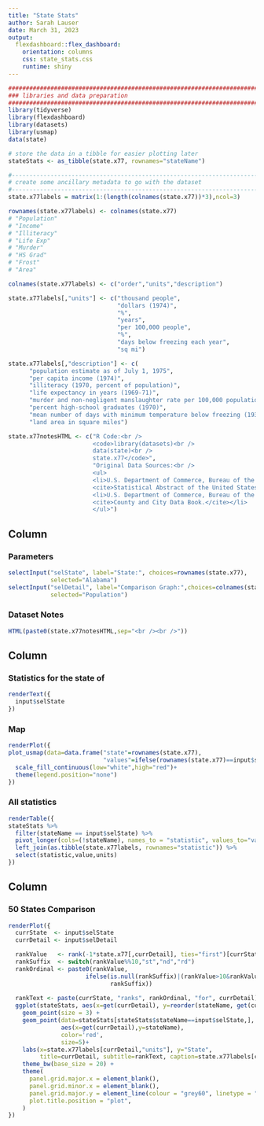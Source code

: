 ```yaml
---
title: "State Stats"
author: Sarah Lauser
date: March 31, 2023
output: 
  flexdashboard::flex_dashboard:
    orientation: columns
    css: state_stats.css
    runtime: shiny
---
```



```r
################################################################################
### libraries and data preparation
################################################################################
library(tidyverse)
library(flexdashboard)
library(datasets)
library(usmap)
data(state)

# store the data in a tibble for easier plotting later
stateStats <- as_tibble(state.x77, rownames="stateName")

#-------------------------------------------------------------------------------
# create some ancillary metadata to go with the dataset
#-------------------------------------------------------------------------------
state.x77labels = matrix(1:(length(colnames(state.x77))*3),ncol=3)

rownames(state.x77labels) <- colnames(state.x77)
# "Population" 
# "Income"     
# "Illiteracy" 
# "Life Exp"   
# "Murder"     
# "HS Grad"    
# "Frost"      
# "Area"  

colnames(state.x77labels) <- c("order","units","description")

state.x77labels[,"units"] <- c("thousand people",
                               "dollars (1974)",
                               "%",
                               "years",
                               "per 100,000 people",
                               "%", 
                               "days below freezing each year",
                               "sq mi")

state.x77labels[,"description"] <- c(
      "population estimate as of July 1, 1975",
      "per capita income (1974)",
      "illiteracy (1970, percent of population)",
      "life expectancy in years (1969-71)",
      "murder and non-negligent manslaughter rate per 100,000 population (1976)",
      "percent high-school graduates (1970)",
      "mean number of days with minimum temperature below freezing (1931-1960) in capital or large city",
      "land area in square miles")

state.x77notesHTML <- c("R Code:<br />
                        <code>library(datasets)<br />
                        data(state)<br />
                        state.x77</code>",
                        "Original Data Sources:<br />
                        <ul>
                        <li>U.S. Department of Commerce, Bureau of the Census (1977) 
                        <cite>Statistical Abstract of the United States.</cite></li>
                        <li>U.S. Department of Commerce, Bureau of the Census (1977)
                        <cite>County and City Data Book.</cite></li>
                        </ul>")
```

Column {.sidebar}
-----------------------------------------------------------------------
### Parameters
```r
selectInput("selState", label="State:", choices=rownames(state.x77), 
            selected="Alabama")
selectInput("selDetail", label="Comparison Graph:",choices=colnames(state.x77),
            selected="Population")
```

### Dataset Notes
```r
HTML(paste0(state.x77notesHTML,sep="<br /><br />"))
```

Column {.main_content}
-----------------------------------------------------------------------
### Statistics for the state of {data-height=100}
```r
renderText({
  input$selState
})
```

### Map {data-height=400}
```r
renderPlot({
plot_usmap(data=data.frame("state"=rownames(state.x77),
                           "values"=ifelse(rownames(state.x77)==input$selState,1,0))) + 
  scale_fill_continuous(low="white",high="red")+
  theme(legend.position="none")
})
```

### All statistics {data-height=400}
```r
renderTable({
stateStats %>% 
  filter(stateName == input$selState) %>% 
  pivot_longer(cols=(!stateName), names_to = "statistic", values_to="value", values_transform=list(value = as.character)) %>%
  left_join(as.tibble(state.x77labels, rownames="statistic")) %>%
  select(statistic,value,units)
})
```

Column {.state_comparison}
-----------------------------------------------------------------------

### 50 States Comparison

```r
renderPlot({
  currState  <- input$selState
  currDetail <- input$selDetail

  rankValue   <- rank(-1*state.x77[,currDetail], ties="first")[currState]
  rankSuffix  <- switch(rankValue%%10,"st","nd","rd")
  rankOrdinal <- paste0(rankValue,
                      ifelse(is.null(rankSuffix)|(rankValue>10&rankValue<13),"th",
                             rankSuffix))
  
  rankText <- paste(currState, "ranks", rankOrdinal, "for", currDetail)
  ggplot(stateStats, aes(x=get(currDetail), y=reorder(stateName, get(currDetail)))) +
    geom_point(size = 3) +
    geom_point(data=stateStats[stateStats$stateName==input$selState,], 
               aes(x=get(currDetail),y=stateName), 
               color='red',
               size=5)+
    labs(x=state.x77labels[currDetail,"units"], y="State", 
         title=currDetail, subtitle=rankText, caption=state.x77labels[currDetail,"description"])+
    theme_bw(base_size = 20) + 
    theme(
      panel.grid.major.x = element_blank(),
      panel.grid.minor.x = element_blank(),
      panel.grid.major.y = element_line(colour = "grey60", linetype = "dashed"),
      plot.title.position = "plot",
    )
})  
```

